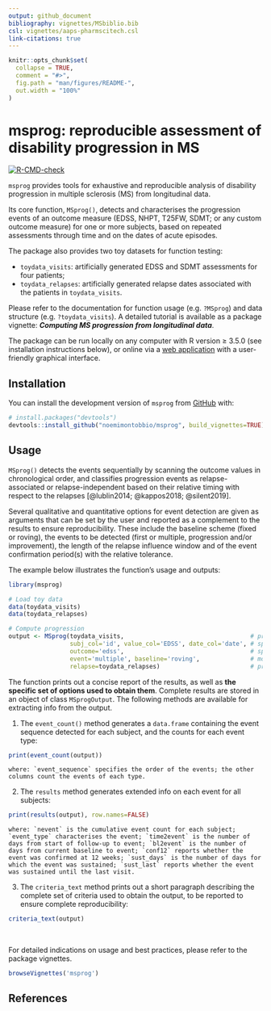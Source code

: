 ```yaml
---
output: github_document
bibliography: vignettes/MSbiblio.bib
csl: vignettes/aaps-pharmscitech.csl
link-citations: true
---
```


<!-- README.md is generated from README.Rmd. Please only edit README.Rmd -->

```r
knitr::opts_chunk$set(
  collapse = TRUE,
  comment = "#>",
  fig.path = "man/figures/README-",
  out.width = "100%"
)
```

# msprog: reproducible assessment of disability progression in MS

<!-- badges: start -->
[![R-CMD-check](https://github.com/noemimontobbio/msprog/actions/workflows/R-CMD-check.yaml/badge.svg)](https://github.com/noemimontobbio/msprog/actions/workflows/R-CMD-check.yaml)
<!-- badges: end -->

`msprog` provides tools for exhaustive and reproducible analysis of disability progression in multiple sclerosis (MS) from longitudinal data. 

Its core function, `MSprog()`, detects and characterises the progression events of an outcome measure (EDSS, NHPT, T25FW, SDMT; or any custom outcome measure) for one or more subjects, based on repeated assessments through time and on the dates of acute episodes. 

The package also provides two toy datasets for function testing:

* `toydata_visits`: artificially generated EDSS and SDMT assessments for four patients;
* `toydata_relapses`: artificially generated relapse dates associated with the patients in `toydata_visits`.

Please refer to the documentation for function usage (e.g. `?MSprog`) and data structure (e.g. `?toydata_visits`). A detailed tutorial is available as a package vignette: ***Computing MS progression from longitudinal data***.

The package can be run locally on any computer with R version $\geq$ 3.5.0 (see installation instructions below), or online via a [web application](https://msprog.shinyapps.io/msprog/) with a user-friendly graphical interface.


## Installation

You can install the development version of `msprog` from [GitHub](https://github.com/noemimontobbio/msprog) with:

``` r
# install.packages("devtools")
devtools::install_github("noemimontobbio/msprog", build_vignettes=TRUE)
```

## Usage

`MSprog()` detects the events sequentially by scanning the outcome values in chronological order, and classifies progression events as relapse-associated or relapse-independent based on their relative timing with respect to the relapses [@lublin2014; @kappos2018; @silent2019].

Several qualitative and quantitative options for event detection are given as arguments that can be set by the user and reported as a complement to the results to ensure reproducibility. These include the baseline scheme (fixed or roving), the events to be detected (first or multiple, progression and/or improvement), the length of the relapse influence window and of the event confirmation period(s) with the relative tolerance.

The example below illustrates the function's usage and outputs:

```r
library(msprog)

# Load toy data
data(toydata_visits)
data(toydata_relapses)

# Compute progression
output <- MSprog(toydata_visits,                                   # provide data on visits
                 subj_col='id', value_col='EDSS', date_col='date', # specify column names
                 outcome='edss',                                   # specify outcome type
                 event='multiple', baseline='roving',              # modify default options on event detection
                 relapse=toydata_relapses)                         # provide data on relapses
```
The function prints out a concise report of the results, as well as **the specific set of options used to obtain them**. Complete results are stored in an object of class `MSprogOutput`. The following methods are available for extracting info from the output.

1. The `event_count()` method generates a `data.frame` containing the event sequence detected for each subject, and the counts for each event type:
```r
print(event_count(output))
```
    where: `event_sequence` specifies the order of the events; the other columns count the events of each type.
    
2. The `results` method generates extended info on each event for all subjects:
```r
print(results(output), row.names=FALSE)
```
    where: `nevent` is the cumulative event count for each subject; `event_type` characterises the event; `time2event` is the number of days from start of follow-up to event; `bl2event` is the number of days from current baseline to event; `conf12` reports whether the event was confirmed at 12 weeks; `sust_days` is the number of days for which the event was sustained; `sust_last` reports whether the event was sustained until the last visit. 
    
3. The `criteria_text` method prints out a short paragraph describing the complete set of criteria used to obtain the output, to be reported to ensure complete reproducibility:
```r
criteria_text(output)
```

<br />

For detailed indications on usage and best practices, please refer to the package vignettes.
```r
browseVignettes('msprog')
```
    
## References
